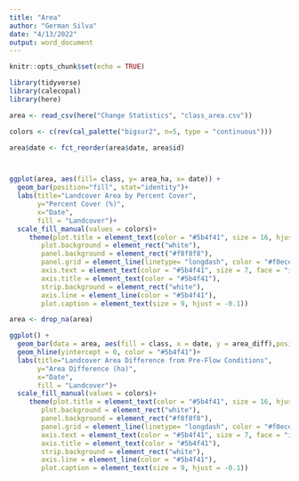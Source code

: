 ```yaml
---
title: "Area"
author: "German Silva"
date: "4/13/2022"
output: word_document
---
```


```r
knitr::opts_chunk$set(echo = TRUE)

library(tidyverse)
library(calecopal)
library(here)
```


```r
area <- read_csv(here("Change Statistics", "class_area.csv"))

colors <- c(rev(cal_palette("bigsur2", n=5, type = "continuous")))

area$date <- fct_reorder(area$date, area$id)



ggplot(area, aes(fill= class, y= area_ha, x= date)) +
  geom_bar(position="fill", stat="identity")+
  labs(title="Landcover Area by Percent Cover",
       y="Percent Cover (%)",
       x="Date",
       fill = "Landcover")+
  scale_fill_manual(values = colors)+
     theme(plot.title = element_text(color = "#5b4f41", size = 16, hjust = 0.45),
        plot.background = element_rect("white"),
        panel.background = element_rect("#f8f8f8"),
        panel.grid = element_line(linetype= "longdash", color = "#f0ece1"),
        axis.text = element_text(color = "#5b4f41", size = 7, face = "italic"),
        axis.title = element_text(color = "#5b4f41"),
        strip.background = element_rect("white"),
        axis.line = element_line(color = "#5b4f41"),
        plot.caption = element_text(size = 9, hjust = -0.1))

```

```r

area <- drop_na(area)

ggplot() +
  geom_bar(data = area, aes(fill = class, x = date, y = area_diff),position="dodge", stat="identity")+
  geom_hline(yintercept = 0, color = "#5b4f41")+
  labs(title="Landcover Area Difference from Pre-Flow Conditions",
       y="Area Difference (ha)",
       x="Date",
       fill = "Landcover")+
  scale_fill_manual(values = colors)+
     theme(plot.title = element_text(color = "#5b4f41", size = 16, hjust = 0.5),
        plot.background = element_rect("white"),
        panel.background = element_rect("#f8f8f8"),
        panel.grid = element_line(linetype= "longdash", color = "#f0ece1"),
        axis.text = element_text(color = "#5b4f41", size = 7, face = "italic"),
        axis.title = element_text(color = "#5b4f41"),
        strip.background = element_rect("white"),
        axis.line = element_line(color = "#5b4f41"),
        plot.caption = element_text(size = 9, hjust = -0.1))
```

